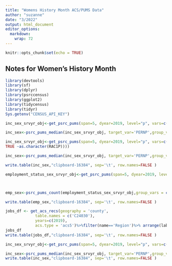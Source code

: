 ```yaml
---
title: "Womens History Month ACS/PUMS Data"
author: "suzanne"
date: "3/2022"
output: html_document
editor_options: 
  markdown: 
    wrap: 72
---
```


```r
knitr::opts_chunk$set(echo = TRUE)
```

## Notes for Women's History Month

```r
library(devtools)
library(sf)
library(dplyr)
library(psrccensus)
library(ggplot2)
library(tidycensus)
library(tidyr)
Sys.getenv("CENSUS_API_KEY")
```


```r
inc_sex_srvyr_obj<-get_psrc_pums(span=5, dyear=2019, level="p", vars=c("SEX","PERNP","WKHP"))%>% filter(WKHP>35)

inc_sex<-psrc_pums_median(inc_sex_srvyr_obj, target_var='PERNP',group_vars = "SEX")%>%pivot_wider(names_from= SEX, values_from=c(PERNP_median, PERNP_median_moe))
```



```r
inc_sex_srvyr_obj<-get_psrc_pums(span=5, dyear=2019, level="p", vars=c("SEX","PERNP","WKHP", 'RAC1P'))%>% filter(PERNP>0 & WKHP>35)%>% mutate(RAC1P=as.factor(case_when(grepl("American Indian|Alaska Native",RAC1P) ~"American Indian and Alaska Native alone",
TRUE ~as.character(RAC1P))))

inc_sex<-psrc_pums_median(inc_sex_srvyr_obj, target_var='PERNP',group_vars = c("SEX",'RAC1P'))%>%filter(COUNTY=='Region')%>%pivot_wider(names_from= SEX, values_from=c(PERNP_median, PERNP_median_moe))

write.table(inc_sex,"clipboard-16384", sep='\t', row.names=FALSE )
```

```r
employment_status_sex_srvyr_obj<-get_psrc_pums(span=5, dyear=2019, level="p", vars=c("SEX","ESR", 'WKHP'))



emp_sex<-psrc_pums_count(employment_status_sex_srvyr_obj,group_vars = c("SEX", "ESR"))%>%filter(COUNTY=='Region')

write.table(emp_sex,"clipboard-16384", sep='\t', row.names=FALSE )

```


```r
jobs_df <- get_acs_recs(geography = 'county',
             table.names = c('C24030'),
             years=c(2019),
             acs.type = 'acs5')%>%filter(name=='Region')%>% arrange(label, name)%>%select(name, label, estimate, moe)
jobs_df
write.table(jobs_df,"clipboard-16384", sep='\t', row.names=FALSE )
```

```r
inc_sex_srvyr_obj<-get_psrc_pums(span=5, dyear=2019, level="p", vars=c("SEX","PERNP","WKHP", "INDP"))%>% filter(WKHP>35)%>% mutate(short_industry=str_extract(INDP,"[aA-zZ]{1,4}" ))

inc_sex<-psrc_pums_median(inc_sex_srvyr_obj, target_var='PERNP',group_vars = c("SEX", "short_industry"))%>%filter(COUNTY=='Region')%>%pivot_wider(names_from= c(SEX), values_from=c(PERNP_median, PERNP_median_moe))
write.table(inc_sex,"clipboard-16384", sep='\t', row.names=FALSE )
```
